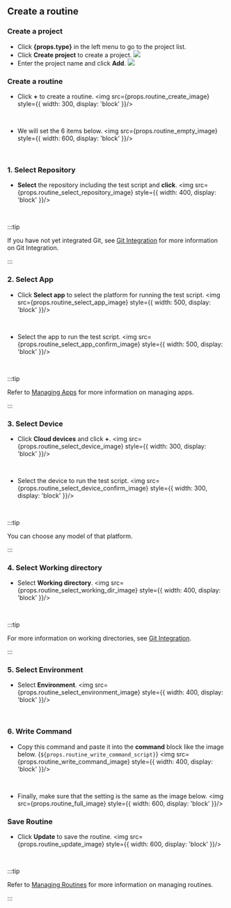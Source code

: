 
## Create a routine

### Create a project

<ul>
    <li>Click <b>{props.type}</b> in the left menu to go to the project list.</li>
    <li>
        Click <b>Create project</b> to create a project.
        <img src={props.project_create_image} style={{ width: 400, display: 'block' }}/>
        <br/>
    </li>
    <li>
        Enter the project name and click <b>Add</b>.
        <img src={props.project_create_confirm_image} style={{ width: 400, display: 'block' }}/>
        <br/>
    </li>
</ul>

### Create a routine

- Click <b>+</b> to create a routine.
<img src={props.routine_create_image} style={{ width: 300, display: 'block' }}/>
<br/>

- We will set the 6 items below.
<img src={props.routine_empty_image} style={{ width: 600, display: 'block' }}/>
<br/>

### 1. Select Repository

- <b>Select</b> the repository including the test script and <b>click</b>.
<img src={props.routine_select_repository_image} style={{ width: 400, display: 'block' }}/>
<br/>

:::tip

If you have not yet integrated Git, see [Git Integration](/management/organization/git-integration/) for more information on Git Integration.

:::

### 2. Select App

- Click <b>Select app</b> to select the platform for running the test script.
<img src={props.routine_select_app_image} style={{ width: 500, display: 'block' }}/>
<br/>

- Select the app to run the test script.
<img src={props.routine_select_app_confirm_image} style={{ width: 500, display: 'block' }}/>
<br/>

:::tip

Refer to [Managing Apps](/management/organization/app) for more information on managing apps.

:::

### 3. Select Device

- Click <b>Cloud devices</b> and click <b>+</b>.
<img src={props.routine_select_device_image} style={{ width: 300, display: 'block' }}/>
<br/>

- Select the device to run the test script.
<img src={props.routine_select_device_confirm_image} style={{ width: 300, display: 'block' }}/>
<br/>

:::tip

You can choose any model of that platform.

:::

### 4. Select Working directory

- Select <b>Working directory</b>.
<img src={props.routine_select_working_dir_image} style={{ width: 400, display: 'block' }}/>
<br/>

:::tip

For more information on working directories, see [Git Integration](/management/organization/git-integration).

:::

### 5. Select Environment

- Select <b>Environment</b>.
<img src={props.routine_select_environment_image} style={{ width: 400, display: 'block' }}/>
<br/>

### 6. Write Command

- Copy this command and paste it into the <b>command</b> block like the image below.
<CodeBlock language="shell">{`${props.routine_write_command_script}`}</CodeBlock>
<img src={props.routine_write_command_image} style={{ width: 400, display: 'block' }}/>
<br/>

- Finally, make sure that the setting is the same as the image below.
<img src={props.routine_full_image} style={{ width: 600, display: 'block' }}/>

### Save Routine
- Click <b>Update</b> to save the routine.
<img src={props.routine_update_image} style={{ width: 600, display: 'block' }}/>
<br/>

:::tip

Refer to [Managing Routines](/management/project/routine) for more information on managing routines.

:::
